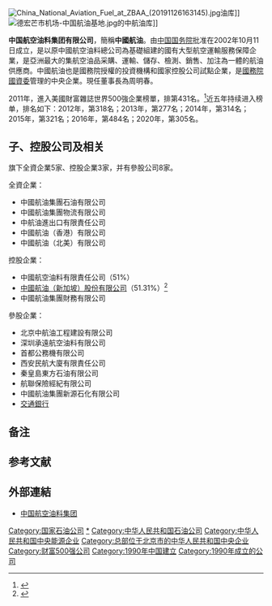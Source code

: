 {{Infobox company
| name                = 中国航空油料集团有限公司
| name_en             = China National Aviation Fuel Group Limited
| logo                = China National Aviation Fuel (CNAF).svg
| caption             = 
| type                = [[中國中央企業|中國中央企業]]<br />[[能源|能源]]
| original_text       = 
| other_text          = 
| traded_as           = 
| local_code_name = CN
| local_code = 911100007109303176
| fate                = 
| predecessor         = 中国航空油料总公司
| successor           = 
| foundation          = 2002年
| defunct             = <!-- {{End date|YYYY|MM|DD}} -->
| location            = {{CHN}}[[北京市|北京市]][[海淀区|海淀区]]马甸路2号中国航油大厦
| locations           = 
| area_served         = 
| founder             = 
| chairman            = 
| president           = 
| MD                  = 
| GM                  = 
| CEO                 = 
| COO                 = 
| CFO                 = 
| CMO                 = 
| CD                  = 
| key_people          = 董事长：[[周强|周强]]<br />总经理：[[申兆军|申兆军]]
| industry            = 商务服务业
| products            = 
| services            = [[航空燃油|航空燃油]]
| revenue             = 22101.2百萬美元（2015年）<ref>{{Cite web |url=http://www.fortunechina.com/global500/560/2016 |title=中國航空油料集團公司2015年財務數據 |accessdate=2016-10-12 |archive-date=2016-10-12 |archive-url=https://web.archive.org/web/20161012151130/http://www.fortunechina.com/global500/560/2016 |dead-url=no }}</ref>
| operating_income    = 
| net_income          = 
| aum                 = <!-- Only used with financial services companies -->
| assets              = 
| equity              = 
| owner               =[[全民所有制|全民所有制]] 
| num_employees       =11481 
| parent              = 
| divisions           = 
| subsid              = * 中國航油集團石油有限公司
* 中國航油集團物流有限公司
* 中航油進出口有限責任公司
* 中國航油（香港）有限公司
* 中國航油（北美）有限公司
| homepage            = {{URL|http://www.cnaf.com/}}
| zip_code            = 
| telephone_no        = 0086-10-59890000
| slogan              = 
| capital             = 
| market_value        = 
| P/E ratio           = 
| earnings per share  = 
| Net asset value     = 
| accounting_period   = 
| major_shareholder   =[[国务院国有资产监督管理委员会|国务院]] 
| footnotes           = 
}}
[[File:China_National_Aviation_Fuel_at_ZBAA_(20191126163145).jpg|thumb]]油库]]
[[File:德宏芒市机场-中国航油基地.jpg|thumb]]的中航油库]]

'''中国航空油料集团有限公司'''，簡稱'''中國航油'''。由[[中华人民共和国国务院|中国国务院]]批准在2002年10月11日成立，是以原中國航空油料總公司{{efn|1990年成立中國航空油料公司，1992年更名為中國航空油料總公司。}}為基礎組建的國有大型航空運輸服務保障企業，是亞洲最大的集航空油品采購、運輸、儲存、檢測、銷售、加注為一體的航油供應商。中國航油也是國務院授權的投資機構和國家控股公司試點企業，是[[国务院国资委|國務院國資委]]管理的中央企業。現任董事長為周明春。

2011年，進入美國財富雜誌世界500強企業榜單，排第431名。<ref>{{Cite web |url=http://www.fortunechina.com/global500/560/2011 |title=《財富》雜誌世界500強排名 |access-date=2016-10-12 |archive-url=https://web.archive.org/web/20161012151231/http://www.fortunechina.com/global500/560/2011 |archive-date=2016-10-12 |dead-url=yes }}</ref>近五年持续进入榜单，排名如下：2012年，第318名；2013年，第277名；2014年，第314名；2015年，第321名；2016年，第484名；2020年，第305名。

== 子、控股公司及相关 ==

旗下全資企業5家、控股企業3家，并有參股公司8家。

全資企業：
* 中國航油集團石油有限公司
* 中國航油集團物流有限公司
* 中航油進出口有限責任公司
* 中國航油（香港）有限公司
* 中國航油（北美）有限公司
控股企業：
* 中國航空油料有限責任公司（51%）
* [[中國航油（新加坡）股份有限公司|中國航油（新加坡）股份有限公司]]（51.31%）<ref>{{Cite web |url=http://media.corporate-ir.net/media_files/IROL/16/164043/2018/CAO_Annual_Report_2017.pdf |title=存档副本 |accessdate=2018-07-16 |archive-date=2018-07-17 |archive-url=https://web.archive.org/web/20180717041855/http://media.corporate-ir.net/media_files/IROL/16/164043/2018/CAO_Annual_Report_2017.pdf |dead-url=no }}</ref>
* 中國航油集團財務有限公司
參股企業：
* 北京中航油工程建設有限公司
* 深圳承遠航空油料有限公司
* 首都公務機有限公司
* 西安民航大廈有限責任公司
* 秦皇島東方石油有限公司
* 航聯保險經紀有限公司
* 中國航油集團新源石化有限公司
* [[交通銀行|交通銀行]]

== 备注 ==

{{notelist}}

== 参考文献 ==
{{Reflist}}

== 外部連結 ==
* [https://web.archive.org/web/20120620142328/http://www.cnaf.com/ 中国航空油料集团]

[[Category:国家石油公司|Category:国家石油公司]]
[[Category:中國航空油料集團公司|*]]
[[Category:中华人民共和国石油公司|Category:中华人民共和国石油公司]]
[[Category:中华人民共和国中央能源企业|Category:中华人民共和国中央能源企业]]
[[Category:总部位于北京市的中华人民共和国中央企业|Category:总部位于北京市的中华人民共和国中央企业]]
[[Category:财富500强公司|Category:财富500强公司]]
[[Category:1990年中国建立|Category:1990年中国建立]]
[[Category:1990年成立的公司|Category:1990年成立的公司]]